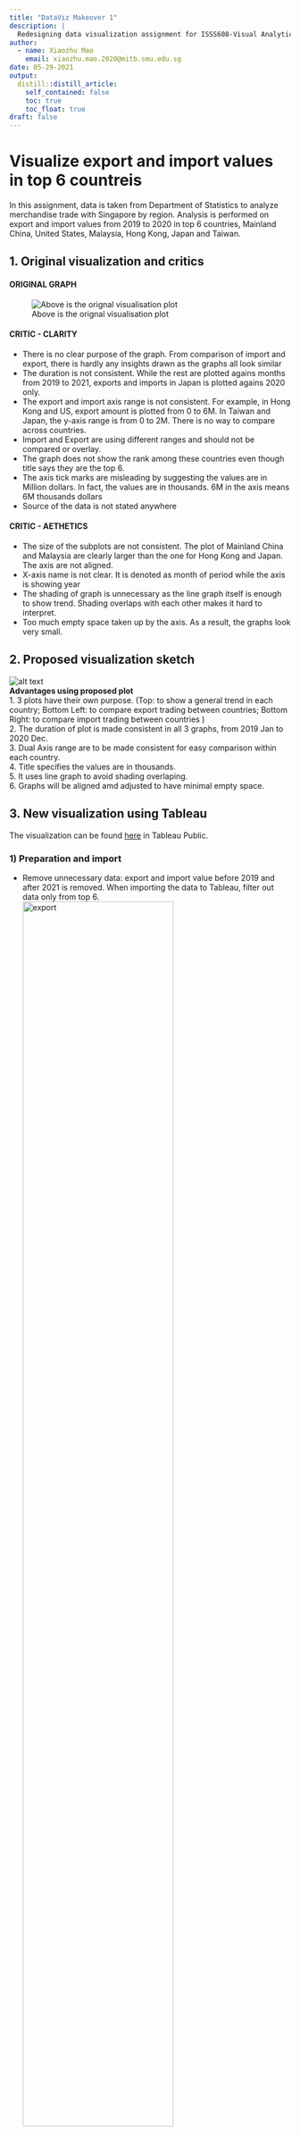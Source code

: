 ```yaml
---
title: "DataViz Makeover 1"
description: |
  Redesigning data visualization assignment for ISSS608-Visual Analytics
author:
  - name: Xiaozhu Mao
    email: xiaozhu.mao.2020@mitb.smu.edu.sg
date: 05-29-2021
output:
  distill::distill_article:
    self_contained: false
    toc: true
    toc_float: true
draft: false
---
```


# Visualize export and import values in top 6 countreis

In this assignment, data is taken from Department of Statistics to analyze merchandise trade with Singapore by region. Analysis is performed on export and import values from 2019 to 2020 in top 6 countries, Mainland China, United States, Malaysia, Hong Kong, Japan and Taiwan. 


## 1. Original visualization and critics
#### ORIGINAL GRAPH
![Above is the orignal visualisation plot](Image/original.png)

#### CRITIC -  CLARITY
* There is no clear purpose of the graph. From comparison of import and export, there is hardly any insights drawn as the graphs all look similar
* The duration is not consistent. While the rest are plotted agains months from 2019 to 2021, exports and imports in Japan is plotted agains 2020 only. 
* The export and import axis range is not consistent. For example, in Hong Kong and US, export amount is plotted from 0 to 6M. In Taiwan and Japan, the y-axis range is from 0 to 2M. There is no way to compare across countries. 
* Import and Export are using different ranges and should not be compared or overlay. 
* The graph does not show the rank among these countries even though title says they are the top 6.
* The axis tick marks are misleading by suggesting the values are in Million dollars. In fact, the values are in thousands. 6M in the axis means 6M thousands dollars
* Source of the data is not stated anywhere

#### CRITIC - AETHETICS
* The size of the subplots are not consistent. The plot of Mainland China and Malaysia are clearly larger than the one for Hong Kong and Japan. The axis are not aligned. 
* X-axis name is not clear. It is denoted as month of period while the axis is showing year
* The shading of graph is unnecessary as the line graph itself is enough to show trend. Shading overlaps with each other makes it hard to interpret. 
* Too much empty space taken up by the axis. As a result, the graphs look very small. 

## 2. Proposed visualization sketch  
![alt text](Image/sketch.jpg)  
**Advantages using proposed plot**  
1. 3 plots have their own purpose. (Top: to show a general trend in each country; Bottom Left: to compare export trading between countries; Bottom Right: to compare import trading between countries )  
2. The duration of plot is made consistent in all 3 graphs, from 2019 Jan to 2020 Dec.  
3. Dual Axis range are to be made consistent for easy comparison within each country.  
4. Title specifies the values are in thousands.  
5. It uses line graph to avoid shading overlaping.   
6. Graphs will be aligned amd adjusted to have minimal empty space.   

## 3. New visualization using Tableau
The visualization can be found [here](https://public.tableau.com/app/profile/xiaozhu.mao/viz/DataViz_assign1/Dashboard1) in Tableau Public.

### 1) Preparation and import  

* Remove unnecessary data: export and import value before 2019 and after 2021 is removed. When importing the data to Tableau, filter out data only from top 6. 
![export](Image/1.png){width=75%}
![import](Image/2.png){width=75%}
![filter out top 6 countries](Image/3.png){width=50%}    
* Select all data and pivot. Do the same for both Import table and Export table. 
![pivot table](Image/5.png){width=80%}   

* Change the column name and data format accordingly.   
ExMonthYear, ImMonthYear: date
ExVal, ImVal: numeric(whole)
![export table after pivot and name change](Image/6.png)   
![import table after pivot and name change](Image/7.png)  
* Join Export table and Import table on conditions: 1. country name; 2.MonthYear
![join table condition](Image/8.png)

### 2) Plotting the graph    
#### Sheet 1  
In sheet 1, we aim to visualize a general trend of import and export in 6 countries over time. It is used to compare import and export within each country and to observe any trend over time.

* Drag ExMonthYear from export table to column, sum of export values and sum of import values to rows. Set them as dual axis. Drag ExCountry(country name in export table) to rows column before summation values. Change ExMonthYear to continuous Month.
![plot in dual axis](Image/13.png){width=80%}
![change to month of date](Image/11.png){width=80%}
* Click on ImVal Axis and tick "Synchronize dual axes" so both axis have the same range.  
![synchronize dual axis](Image/14.png)
* In format of each axis, ExVal and ImVal, change the Font color to match the graph color. Blue - Export; Orange - Import.  
![format axis in Export Axis](Image/26.png)
* From the graph, there are a few sudden drop and sudden increase. To make them clearer in a static graph, they are annotated out.   
![annotate point](Image/16.png){width=50%} ![annotate format](Image/17.png){width=50%}
![annotate detail](Image/27.png){width=50%}    
**The final result after adjusting sizes and editing the title is as below:**
![sheet 1](Image/Sheet1.png){width=90%}

#### Sheet 2    
In sheet 2 and sheet 3, the goal is to compare export and import among 6 countries.
Sheet 2 visualizes Export whereas sheet 3 visualizes Import.

* Drag ExMonthYear and ExCountry to columns, and Sum of ExVal to rows. 
![plot set up](Image/18.png)
* Change the marks type to Bar and drag ExCountry, the country names, to color.
![marks and color](Image/19.png)
* Sort the bar charts by ascending order so the highest appear on the right. 
![sort ascending](Image/20.png){width=80%}
* From observation of the graph, US and Malaysia are to be taken special attention. Change their colors and leave the rest as the same. So US and Malaysia will standout. Change by right click the legends-Edit Colors
![Change US/MY color](Image/24.png){width=90%}
* Change the Axis color to blue to be consistent with Sheet 1.   
![change axis color](Image/26.png)  
**The final result after adjusting size and editing title is as below:**  
![sheet 2](Image/Sheet2.png){width=75%}  

#### Sheet 3    
Sheet 3 is the same as sheet 2 but values used are from Import table.

* Drag values to columns and rows. 
![import plot set up](Image/22.png)
* Change mark type to Bar and drag ImCountry, the country names, to assign colors.  
![marks and color](Image/23.png)
* Sort bar chart in ascending order by right click on the axis.
![sort asc](Image/21.png){width=80%}  
* From observation, Import in 2019 and 2020 differs significantly in US. To highlight this for attention, change the color and leave the rest as the same.
![change color for US](Image/25.png){width=90%}  
**The final result after adjusting size and editing title is as below: **  
![sheet 3](Image/Sheet3.png){width=75%}   

### 3) Joining to a dashboard  
In this assignment, a dashboard is used to show all 3 plots.

* Drag all 3 sheets to the main dashboard area.   
![dashboard input](Image/dashboardImput.png)   
* Add in another text block to state source of data.   
![text block](Image/object.png) ![source](Image/source.png)

* After adjusting size and alignment, the final view of the dashboard is as below: 
![dashboard](Image/Dashboard.png){width=90%} 

## 4. Observation

* In general, in the 6 countries, import and export values do not change much over the two years. Especially in HK, Japan and Taiwan, the graph tends to be flat. However, there is significant drop of import and export in China in Feb 2020. This is potentially due to Covid-19 Which outbursted during the time. Many countries stopped trading and closed border for Chinese exports and imports. In Aug 2020, there was a significant surge in export in Aug 2020. By Aug, the pandemic was contained domestically in China and merchandise trade was back to normal. However it was the start of Covid-19 outburst in other parts of the world. This probably explains why the export increased but import was not.   
* In China, US, Malaysia, and Japan, the merchandise trading values in export and import with Singapore are about the same. However in Hong Kong, the amount in export is significantly higher than the amount of import. This could be explained by the fact that Hong Kong, unlike other countries in the list, does not have enough natrual resources and do not export products such as food, fruit, and poultry to Singapore. On the contrary, Singapore has been exporting high value of machines, refined petroleum and precious metals to Hong Kong, which contributed to the great value differences.   
* In export graph, ranking of US and Malaysi swapped from 2019 to 2020. There was a slight increase in export trading values with US in 2020 and a great decrease in that with Malaysia.  
* In import graph, there is a significant drop of import trading values with US in 2020. This could be due to the effect of Covid-19 outburst in the US, and also the repercussion of election. 





```r
knitr::opts_chunk$set(echo = FALSE)
```



